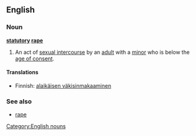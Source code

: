 ==English==

===Noun===

'''[[statutory]] [[rape]]'''
{{wikipedia}}

# An act of [[sexual intercourse]] by an [[adult]] with a [[minor]] who is below the [[age of consent]].

====Translations====
*Finnish: [[alaikäisen väkisinmakaaminen]]

===See also===
* [[rape]]

[[Category:English nouns]]